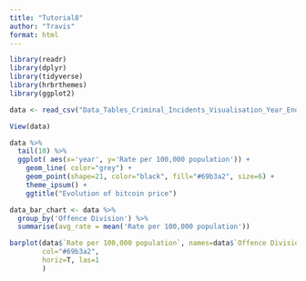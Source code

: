 ```yaml
---
title: "Tutorial8"
author: "Travis"
format: html
---
```


```r
library(readr)
library(dplyr)
library(tidyverse)
library(hrbrthemes)
library(ggplot2)
```


```r
data <- read_csv("Data_Tables_Criminal_Incidents_Visualisation_Year_Ending_December_2019.csv")
```


```r
View(data)
```

```r
data %>%
  tail(10) %>%
  ggplot( aes(x='year', y='Rate per 100,000 population')) +
    geom_line( color="grey") +
    geom_point(shape=21, color="black", fill="#69b3a2", size=6) +
    theme_ipsum() +
    ggtitle("Evolution of bitcoin price")

data_bar_chart <- data %>% 
  group_by('Offence Division') %>%
  summarise(avg_rate = mean('Rate per 100,000 population'))

barplot(data$`Rate per 100,000 population`, names=data$`Offence Division`, 
        col="#69b3a2",
        horiz=T, las=1
        )
```

